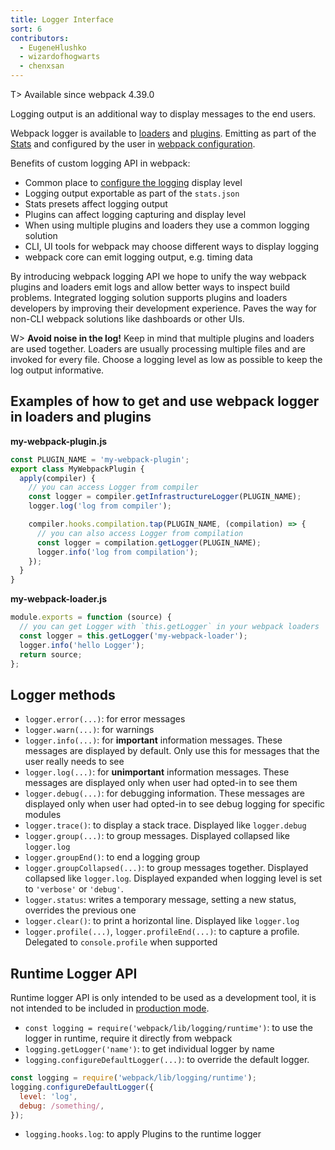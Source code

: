 ```yaml
---
title: Logger Interface
sort: 6
contributors:
  - EugeneHlushko
  - wizardofhogwarts
  - chenxsan
---
```


T> Available since webpack 4.39.0

Logging output is an additional way to display messages to the end users.

Webpack logger is available to [loaders](/loaders/) and [plugins](/api/plugins/#logging). Emitting as part of the [Stats](/api/stats/) and configured by the user in [webpack configuration](/configuration/).

Benefits of custom logging API in webpack:

- Common place to [configure the logging](/configuration/stats/#statslogging) display level
- Logging output exportable as part of the `stats.json`
- Stats presets affect logging output
- Plugins can affect logging capturing and display level
- When using multiple plugins and loaders they use a common logging solution
- CLI, UI tools for webpack may choose different ways to display logging
- webpack core can emit logging output, e.g. timing data

By introducing webpack logging API we hope to unify the way webpack plugins and loaders emit logs and allow better ways to inspect build problems. Integrated logging solution supports plugins and loaders developers by improving their development experience. Paves the way for non-CLI webpack solutions like dashboards or other UIs.

W> **Avoid noise in the log!** Keep in mind that multiple plugins and loaders are used together. Loaders are usually processing multiple files and are invoked for every file. Choose a logging level as low as possible to keep the log output informative.

## Examples of how to get and use webpack logger in loaders and plugins

**my-webpack-plugin.js**

```js
const PLUGIN_NAME = 'my-webpack-plugin';
export class MyWebpackPlugin {
  apply(compiler) {
    // you can access Logger from compiler
    const logger = compiler.getInfrastructureLogger(PLUGIN_NAME);
    logger.log('log from compiler');

    compiler.hooks.compilation.tap(PLUGIN_NAME, (compilation) => {
      // you can also access Logger from compilation
      const logger = compilation.getLogger(PLUGIN_NAME);
      logger.info('log from compilation');
    });
  }
}
```

**my-webpack-loader.js**

```js
module.exports = function (source) {
  // you can get Logger with `this.getLogger` in your webpack loaders
  const logger = this.getLogger('my-webpack-loader');
  logger.info('hello Logger');
  return source;
};
```

## Logger methods

- `logger.error(...)`: for error messages
- `logger.warn(...)`: for warnings
- `logger.info(...)`: for **important** information messages. These messages are displayed by default. Only use this for messages that the user really needs to see
- `logger.log(...)`: for **unimportant** information messages. These messages are displayed only when user had opted-in to see them
- `logger.debug(...)`: for debugging information. These messages are displayed only when user had opted-in to see debug logging for specific modules
- `logger.trace()`: to display a stack trace. Displayed like `logger.debug`
- `logger.group(...)`: to group messages. Displayed collapsed like `logger.log`
- `logger.groupEnd()`: to end a logging group
- `logger.groupCollapsed(...)`: to group messages together. Displayed collapsed like `logger.log`. Displayed expanded when logging level is set to `'verbose'` or `'debug'`.
- `logger.status`: writes a temporary message, setting a new status, overrides the previous one
- `logger.clear()`: to print a horizontal line. Displayed like `logger.log`
- `logger.profile(...)`, `logger.profileEnd(...)`: to capture a profile. Delegated to `console.profile` when supported

## Runtime Logger API

Runtime logger API is only intended to be used as a development tool, it is not intended to be included in [production mode](/configuration/mode/#mode-production).

- `const logging = require('webpack/lib/logging/runtime')`: to use the logger in runtime, require it directly from webpack
- `logging.getLogger('name')`: to get individual logger by name
- `logging.configureDefaultLogger(...)`: to override the default logger.

```javascript
const logging = require('webpack/lib/logging/runtime');
logging.configureDefaultLogger({
  level: 'log',
  debug: /something/,
});
```

- `logging.hooks.log`: to apply Plugins to the runtime logger
